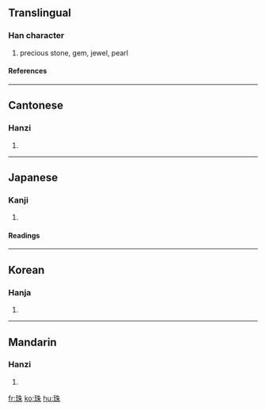 ==Translingual==
===Han character===
{{Han char|rn=96|rad=玉|as=06|sn=10|four=1519<sub>0</sub>|canj=一土竹十木 (MGHJD)}}
# precious stone, gem, jewel, pearl
====References====
{{Han ref|kx=0730.290|dkj=20956|dj=1142.140|hdz=21111.070|uh=73E0|ud=29664|bh=AF5D|bd=44893}}

----
==Cantonese==
===Hanzi===
{{yue-hanzi|jyut=|y=jyu1}}
# {{defn|Cantonese}}

----
==Japanese==
===Kanji===
{{ja-kanji|grade=|rs=玉06}}
# {{defn|Japanese}} 
====Readings====
{{ja-readings|on=[[しゅ]] (shu)|kun=[[たま]] (tama)}}

----
==Korean==
===Hanja===
{{ko-hanja|hangeul=주|eumhun=구슬|rv=ju|mr=chu|y=cwu}}
# {{defn|Korean}}

----
==Mandarin==
===Hanzi===
{{cmn-hanzi|pin=[[zhū]] (zhu1)|wg=chu<sup>1</sup>}}
# {{defn|Mandarin}}

[[fr:珠]]
[[ko:珠]]
[[hu:珠]]